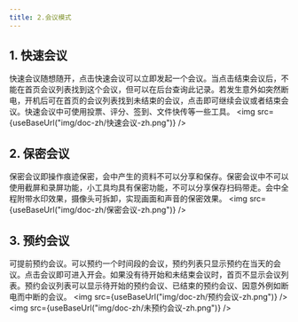 ```yaml
---
title: 2.会议模式
---
```




## 1. 快速会议

​         快速会议随想随开，点击快速会议可以立即发起一个会议。当点击结束会议后，不能在首页会议列表找到这个会议，但可以在后台查询此记录。若发生意外如突然断电，开机后可在首页的会议列表找到未结束的会议，点击即可继续会议或者结束会议。快速会议中可使用投票、评分、签到、文件快传等一些工具。
<img  src={useBaseUrl("img/doc-zh/快速会议-zh.png")} />

## 2. 保密会议

​        保密会议即操作痕迹保密，会中产生的资料不可以分享和保存。保密会议中不可以使用截屏和录屏功能，小工具均具有保密功能，不可以分享保存扫码带走。会中全程附带水印效果，摄像头可拆卸，实现画面和声音的保密效果。
<img  src={useBaseUrl("img/doc-zh/保密会议-zh.png")} />

## 3. 预约会议

​         可提前预约会议。可以预约一个时间段的会议，预约列表只显示预约在当天的会议。点击会议即可进入开会。如果没有待开始和未结束会议时，首页不显示会议列表。预约会议列表可以显示待开始的预约会议、已结束的预约会议、因意外例如断电而中断的会议。
<img  src={useBaseUrl("img/doc-zh/预约会议-zh.png")} />
<img  src={useBaseUrl("img/doc-zh/未预约会议-zh.png")} />
